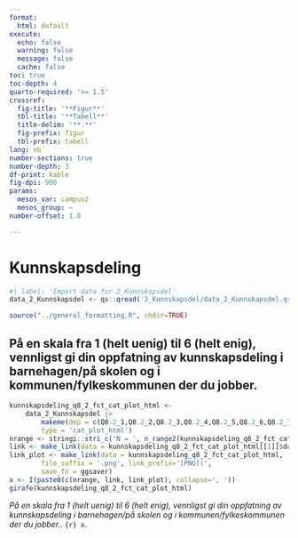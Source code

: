 ```yaml
---
format:
  html: default
execute:
  echo: false
  warning: false
  message: false
  cache: false
toc: true
toc-depth: 4
quarto-required: '>= 1.5'
crossref:
  fig-title: '**Figur**'
  tbl-title: '**Tabell**'
  title-delim: '**.**'
  fig-prefix: figur
  tbl-prefix: tabell
lang: nb
number-sections: true
number-depth: 3
df-print: kable
fig-dpi: 900
params:
  mesos_var: campus2
  mesos_group: ~
number-offset: 1.0

---
```

# Kunnskapsdeling
```r
#| label: 'Import data for 2_Kunnskapsdel'
data_2_Kunnskapsdel <- qs::qread('2_Kunnskapsdel/data_2_Kunnskapsdel.qs')
```
```r
source("../general_formatting.R", chdir=TRUE)
```

## På en skala fra 1 (helt uenig) til 6 (helt enig), vennligst gi din oppfatning av kunnskapsdeling i barnehagen/på skolen og i kommunen/fylkeskommunen der du jobber.{#sec-Pa-en-skala-fra-1-helt-uenig-til-6-helt-enig-vennligst-gi-din-oppfatning-av-kunnskapsdeling-i-barnehagen-pa-skolen-og-i-kommunen-fylkeskommunen-der-du-jobber--71}


::: {#fig-kunnskapsdeling-q8-2-fct-cat-plot-html}

```r
kunnskapsdeling_q8_2_fct_cat_plot_html <-
	data_2_Kunnskapsdel |>
		makeme(dep = c(Q8.2_1,Q8.2_2,Q8.2_3,Q8.2_4,Q8.2_5,Q8.2_6,Q8.2_7,Q8.2_8),
		type = 'cat_plot_html')
nrange <- stringi::stri_c('N = ', n_range2(kunnskapsdeling_q8_2_fct_cat_plot_html[[1]]))
link <- make_link(data = kunnskapsdeling_q8_2_fct_cat_plot_html[[1]]$data)
link_plot <- make_link(data = kunnskapsdeling_q8_2_fct_cat_plot_html,
		file_suffix = '.png', link_prefix='[PNG](',
		save_fn = ggsaver)
x <- I(paste0(c(nrange, link, link_plot), collapse=', '))
girafe(kunnskapsdeling_q8_2_fct_cat_plot_html)
```

_På en skala fra 1 (helt uenig) til 6 (helt enig), vennligst gi din oppfatning av kunnskapsdeling i barnehagen/på skolen og i kommunen/fylkeskommunen der du jobber._. `{r} x`.

:::
